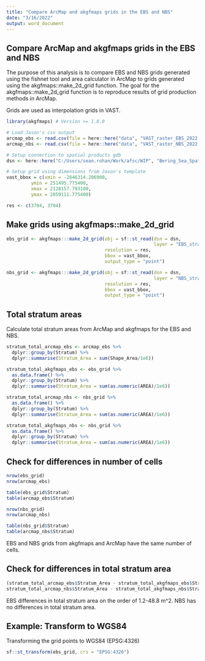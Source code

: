 ```yaml
---
title: "Compare ArcMap and akgfmaps grids in the EBS and NBS"
date: "3/16/2022"
output: word_document
---
```


## Compare ArcMap and akgfmaps grids in the EBS and NBS

The purpose of this analysis is to compare EBS and NBS grids generated using the fishnet tool and area calculator in ArcMap to grids generated using the akgfmaps::make_2d_grid function. The goal for the akgfmaps::make_2d_grid function is to reproduce results of grid production methods in ArcMap.

Grids are used as interpolation grids in VAST.

```r
library(akgfmaps) # Version >= 1.8.0
```

```r
# Load Jason's csv output
arcmap_ebs <- read.csv(file = here::here("data", "VAST_raster_EBS_2022.csv"), stringsAsFactors = FALSE)
arcmap_nbs <- read.csv(file = here::here("data", "VAST_raster_NBS_2022.csv"), stringsAsFactors = FALSE)

# Setup connection to spatial products gdb
dsn <- here::here("C:/Users/sean.rohan/Work/afsc/WIP", "Bering_Sea_Spatial_Products_2022.gdb")

# Setup grid using dimensions from Jason's template
vast_bbox = c(xmin = -2846314.206900,
         ymin = 251495.775400,
         xmax = 2128157.793100,
         ymax = 2859111.775400)

res <- c(3704, 3704)
```


## Make grids using akgfmaps::make_2d_grid

```r
ebs_grid <- akgfmaps:::make_2d_grid(obj = sf::st_read(dsn = dsn,
                                                      layer = "EBS_strata_Conner2022"),
                                    resolution = res,
                                    bbox = vast_bbox,
                                    output_type = "point")

nbs_grid <- akgfmaps:::make_2d_grid(obj = sf::st_read(dsn = dsn,
                                                      layer = "NBS_strata_Conner2022"),
                                    resolution = res,
                                    bbox = vast_bbox,
                                    output_type = "point")
```


## Total stratum areas

Calculate total stratum areas from ArcMap and akgfmaps for the EBS and NBS.

```r
stratum_total_arcmap_ebs <- arcmap_ebs %>%
  dplyr::group_by(Stratum) %>%
  dplyr::summarise(Stratum_Area = sum(Shape_Area/1e6))

stratum_total_akgfmaps_ebs <- ebs_grid %>%
  as.data.frame() %>%
  dplyr::group_by(Stratum) %>%
  dplyr::summarise(Stratum_Area = sum(as.numeric(AREA)/1e6))

stratum_total_arcmap_nbs <- nbs_grid %>%
  as.data.frame() %>%
  dplyr::group_by(Stratum) %>%
  dplyr::summarise(Stratum_Area = sum(as.numeric(AREA)/1e6))

stratum_total_akgfmaps_nbs <- nbs_grid %>%
  as.data.frame() %>%
  dplyr::group_by(Stratum) %>%
  dplyr::summarise(Stratum_Area = sum(as.numeric(AREA)/1e6))
```


## Check for differences in number of cells


```r
nrow(ebs_grid)
nrow(arcmap_ebs)

table(ebs_grid$Stratum)
table(arcmap_ebs$Stratum)
```

```r
nrow(nbs_grid)
nrow(arcmap_nbs)

table(nbs_grid$Stratum)
table(arcmap_nbs$Stratum)
```

EBS and NBS grids from akgfmaps and ArcMap have the same number of cells.


## Check for differences in total stratum area

```r
(stratum_total_arcmap_ebs$Stratum_Area - stratum_total_akgfmaps_ebs$Stratum_Area)
stratum_total_arcmap_nbs$Stratum_Area - stratum_total_akgfmaps_nbs$Stratum_Area
```

EBS differences in total stratum area on the order of 1.2-48.8 m^2. NBS has no differences in total stratum area.


## Example: Transform to WGS84

Transforming the grid points to WGS84 (EPSG:4326)

```r
sf::st_transform(ebs_grid, crs = "EPSG:4326")
```
